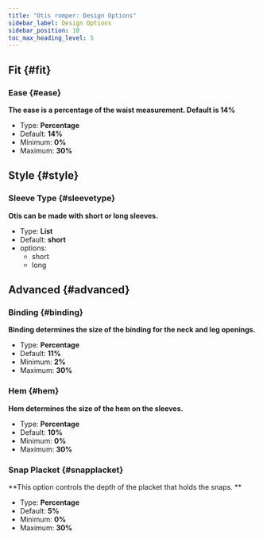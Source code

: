 ```yaml
---
title: "Otis romper: Design Options"
sidebar_label: Design Options
sidebar_position: 10
toc_max_heading_level: 5
---
```



## Fit {#fit}
### Ease {#ease}

**The ease is a percentage of the waist measurement. Default is 14%**
- Type: **Percentage**
- Default: **14%**
- Minimum: **0%**
- Maximum: **30%**

<Ease />

## Style {#style}
### Sleeve Type {#sleevetype}

**Otis can be made with short or long sleeves.**
- Type: **List**
- Default: **short**
- options:
  - short
  - long

<Sleevetype />

## Advanced {#advanced}
### Binding {#binding}

**Binding determines the size of the binding for the neck and leg openings.**
- Type: **Percentage**
- Default: **11%**
- Minimum: **2%**
- Maximum: **30%**

<Binding />

### Hem {#hem}

**Hem determines the size of the hem on the sleeves.**
- Type: **Percentage**
- Default: **10%**
- Minimum: **0%**
- Maximum: **30%**

<Hem />

### Snap Placket {#snapplacket}

**This option controls the depth of the placket that holds the snaps. **
- Type: **Percentage**
- Default: **5%**
- Minimum: **0%**
- Maximum: **30%**

<Snapplacket />
